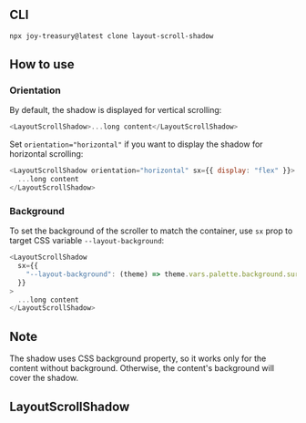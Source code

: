 
<Meta title="Layout/Scroll/Shadow" />

## CLI

```sh
npx joy-treasury@latest clone layout-scroll-shadow
```

## How to use

### Orientation

By default, the shadow is displayed for vertical scrolling:

```js
<LayoutScrollShadow>...long content</LayoutScrollShadow>
```

Set `orientation="horizontal"` if you want to display the shadow for horizontal scrolling:

```js
<LayoutScrollShadow orientation="horizontal" sx={{ display: "flex" }}>
  ...long content
</LayoutScrollShadow>
```

### Background

To set the background of the scroller to match the container, use `sx` prop to target CSS variable `--layout-background`:

```js
<LayoutScrollShadow
  sx={{
    "--layout-background": (theme) => theme.vars.palette.background.surface,
  }}
>
  ...long content
</LayoutScrollShadow>
```

## Note

The shadow uses CSS background property, so it works only for the content without background.
Otherwise, the content's background will cover the shadow.

## LayoutScrollShadow

<Source code={raw} language="tsx" />
